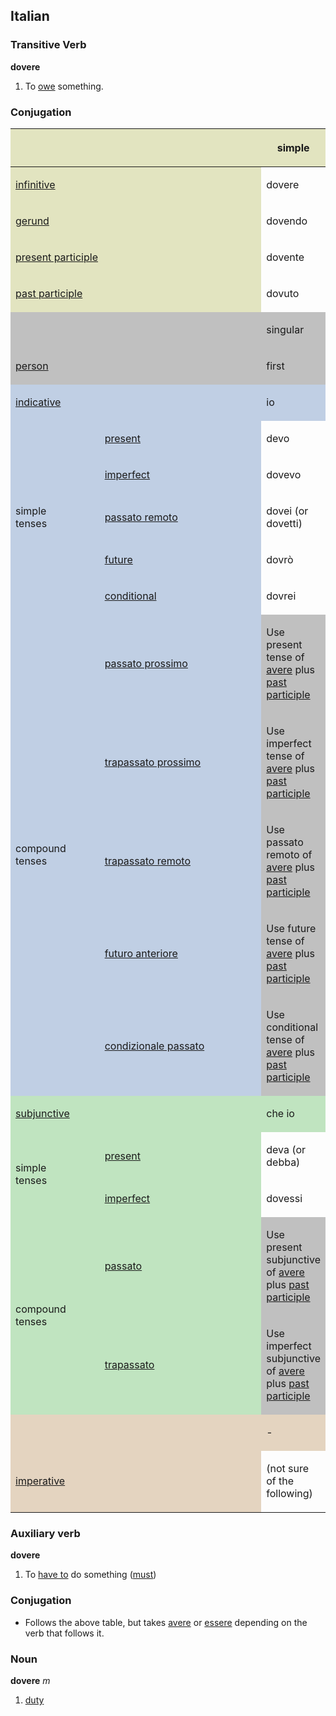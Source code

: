 ==Italian==
===Transitive Verb===
'''dovere'''
# To [[owe]] something.
===Conjugation===

<center>
{| style="background:#F0F0F0"
|-
! colspan="2" style="background:#e2e4c0" |
! colspan="3" style="background:#e2e4c0" | simple
! colspan="3" style="background:#e2e4c0" | compound

|-
! colspan="2" style="background:#e2e4c0" | [[infinitive]]
| colspan="3" | dovere
| colspan="3" | avere dovuto

|-
! colspan="2" style="background:#e2e4c0" | [[gerund]]
| colspan="3" | dovendo
| colspan="3" | Use [[gerund]] of avere plus dovuto

|-
! colspan="2" style="background:#e2e4c0" | [[present participle]]
| colspan="3" | dovente

|-
! colspan="2" style="background:#e2e4c0" | [[past participle]]
| colspan="3" | dovuto

|-
! colspan="2" style="background:#C0C0C0" |
! colspan="3" style="background:#C0C0C0" | singular
! colspan="3" style="background:#C0C0C0" | plural

|-
! colspan="2" style="background:#C0C0C0" | [[person]]
! style="background:#C0C0C0;width:12.5%" | first
! style="background:#C0C0C0;width:12.5%" | second
! style="background:#C0C0C0;width:12.5%" | third
! style="background:#C0C0C0;width:12.5%" | first
! style="background:#C0C0C0;width:12.5%" | second
! style="background:#C0C0C0;width:12.5%" | third

|-
! style="background:#c0cfe4" colspan="2" | [[indicative]]
! style="background:#c0cfe4" | io
! style="background:#c0cfe4" | tu
! style="background:#c0cfe4" | lui/lei
! style="background:#c0cfe4" | noi
! style="background:#c0cfe4" | voi
! style="background:#c0cfe4" | loro

|-
! rowspan="5" style="background:#c0cfe4" | simple<br>tenses

! style="height:3em;background:#c0cfe4" | [[present]]
| devo
| devi
| deve
| dobbiamo
| dovete
| devono

|-
! style="height:3em;background:#c0cfe4" | [[imperfect]]
| dovevo
| dovevi
| doveva
| dovevamo
| dovevate
| dovevano

|-
! style="height:3em;background:#c0cfe4" | [[passato remoto]]
| dovei (or dovetti)
| dovesti
| dovè (or -ette)
| dovemmo
| doveste
| doverono (or -ettero)

|-
! style="height:3em;background:#c0cfe4" | [[future]]
| dovrò
| dovrai
| dovrà
| dovremo
| dovrete
| dovranno

|-
! style="height:3em;background:#c0cfe4" | [[conditional]]
| dovrei
| dovresti
| dovrebbe
| dovremmo
| dovreste
| dovrebbero

|-
! rowspan="5" style="background:#c0cfe4" | compound<br>tenses

! style="height:3em;background:#c0cfe4" | [[passato prossimo]]
! colspan="6" style="background:#C0C0C0" | Use present tense of [[avere]] plus [[past participle]]

|-
! style="height:3em;background:#c0cfe4" | [[trapassato prossimo]]
! colspan="6" style="background:#C0C0C0" | Use imperfect tense of [[avere]] plus [[past participle]]

|-
! style="height:3em;background:#c0cfe4" | [[trapassato remoto]]
! colspan="6" style="background:#C0C0C0" | Use passato remoto of [[avere]] plus [[past participle]]

|-
! style="height:3em;background:#c0cfe4" | [[futuro anteriore]]
! colspan="6" style="background:#C0C0C0" | Use future tense of [[avere]] plus [[past participle]]

|-
! style="height:3em;background:#c0cfe4" | [[condizionale passato]]
! colspan="6" style="background:#C0C0C0" | Use conditional tense of [[avere]] plus [[past participle]]
|-
! style="background:#c0e4c0" colspan="2" | [[subjunctive]]
! style="background:#c0e4c0" | che io
! style="background:#c0e4c0" | che tu
! style="background:#c0e4c0" | che lui/che lei
! style="background:#c0e4c0" | che noi
! style="background:#c0e4c0" | che voi
! style="background:#c0e4c0" | che loro

|-
! rowspan="2" style="background:#c0e4c0" | simple<br>tenses

! style="height:3em;background:#c0e4c0" | [[present]]
| deva (or debba)
| deva
| deva
| dobbiamo
| dobbiate
| devano (or debbano)

|-
! style="height:3em;background:#c0e4c0" rowspan="1" | [[imperfect]]
| dovessi
| dovessi
| dovesse
| dovessimo
| doveste
| dovessero

|-
! rowspan="2" style="background:#c0e4c0" | compound<br>tenses

! style="height:3em;background:#c0e4c0" | [[passato]]
! colspan="6" style="background:#C0C0C0" | Use present subjunctive of [[avere]] plus [[past participle]]

|-
! rowspan="1" style="height:3em;background:#c0e4c0" | [[trapassato]]
! colspan="6" style="background:#C0C0C0" | Use imperfect subjunctive of [[avere]] plus [[past participle]]

|-
! style="background:#e4d4c0" colspan="2" | 
! style="background:#e4d4c0" | -
! style="background:#e4d4c0" | tu
! style="background:#e4d4c0" | lui/lei
! style="background:#e4d4c0" | noi
! style="background:#e4d4c0" | voi
! style="background:#e4d4c0" | loro

|-
! colspan="2" style="height:3em;background:#e4d4c0" | [[imperative]]
| (not sure of the following)
| dovi
| dova
| doviamo
| dovete
| dovano

|}
</center>

===Auxiliary verb===
'''dovere'''
# To [[have to]] do something ([[must]])

===Conjugation===
* Follows the above table, but takes [[avere]] or [[essere]] depending on the verb that follows it.

===Noun===
'''dovere''' ''m''
# [[duty]]
